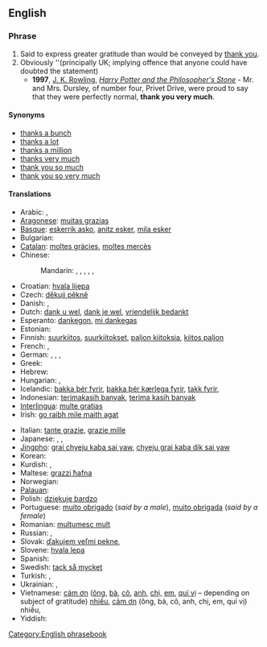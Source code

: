 {{also|thankyouverymuch}}
==English==

===Phrase===
{{infl|en|phrase|head=[[thank you]] [[very]] [[much]]}}

# Said to express greater gratitude than would be conveyed by [[thank you]].
# Obviously ''(principally UK; implying offence that anyone could have doubted the statement)
#* '''1997''', [[w:J. K. Rowling|J. K. Rowling]], ''[[w:Harry Potter and the Philosopher's Stone|Harry Potter and the Philosopher's Stone]]'' - Mr. and Mrs. Dursley, of number four, Privet Drive, were proud to say that they were perfectly normal, '''thank you very much'''.

====Synonyms====
* [[thanks a bunch]]
* [[thanks a lot]]
* [[thanks a million]]
* [[thanks very much]]
* [[thank you so much]]
* [[thank you so very much]]

====Translations====
{{trans-top|greater gratitude than thank you}}
* Arabic: {{t|ar|شكرا جزيلا|alt=شكراً جزيلاً!|tr=shúkran jaziilan!}},  {{t|ar|ألف شكر|alt=ألف شكر!|tr='alf shukr!}}
* [[Aragonese]]: [[muitas grazias]]
* [[Basque]]: [[eskerrik asko]], [[anitz esker]], [[mila esker]]
* Bulgarian: {{t|bg|благодаря много|tr=blagodarjá mnógo}}
* [[Catalan]]: [[moltes gràcies]], [[moltes mercès]]
* Chinese:
*: Mandarin: {{t|cmn|非常感謝|alt=非常感謝!|sc=Hani}},  {{t|cmn|非常感谢|alt=非常感谢!|tr=fēicháng gǎnxiè!|sc=Hani}},  {{t-|cmn|多謝|alt=多謝!|sc=Hani}},  {{t-|cmn|多谢|alt=多谢!|tr=duōxiè!|sc=Hani}},  {{t|cmn|衷心感謝|sc=Hani}},  {{t|cmn|衷心感谢|tr=zhōngxīn gǎnxiè|sc=Hani}}
* Croatian: [[hvala lijepa]]
* Czech: [[děkuji pěkně]]
* Danish: {{t-|da|mange tak}}, {{t-|da|tusind tak}}
* Dutch: [[dank u wel]], [[dank je wel]], [[vriendelijk bedankt]]
* Esperanto: [[dankegon]], [[mi dankegas]]
* Estonian: {{t|et|tänan väga}}
* Finnish: [[suurkiitos]], [[suurkiitokset]], [[paljon kiitoksia]], [[kiitos paljon]]
* French: {{t-|fr|merci beaucoup}}, {{t-|fr|merci mille fois}}
* German: {{t-|de|danke schön}}, {{t|de|danke sehr}}, {{t-|de|vielen Dank}}, {{t|de|danke vielmals}}
* Greek: {{t-|el|ευχαριστώ πολύ}}
* Hebrew: {{t-|he|תודה רבה|tr=todá rabá}}
* Hungarian: {{t-|hu|köszönöm szépen}},  {{t-|hu|nagyon szépen köszönöm}}
* Icelandic: [[þakka þér fyrir]], [[þakka þér kærlega fyrir]], [[takk fyrir]],  {{t|is|kærar þakkir|f|p}}
* Indonesian: [[terimakasih banyak]], [[terima kasih banyak]]
* [[Interlingua]]: [[multe gratias]]
* Irish: [[go raibh mile maith agat]]
{{trans-mid}}
* Italian: [[tante grazie]], [[grazie mille]] <!--[sic]-->
* Japanese: {{t|ja|どうもありがとうございます|tr=dōmo arigatō gozaimasu}}, {{t|ja|どうもありがとうございました|tr=dōmo arigatō gozaimashita}}, {{t|ja|どうもすみませんでした|tr=dōmo sumimasen deshita}}
* [[Jingpho]]: [[grai chyeju kaba sai yaw]], [[chyeju grai kaba dik sai yaw]]
* Korean: {{t|ko|감사드립니다|tr=gamsateurimnida|sc=Hang}}
* Kurdish: {{t|ku|زۆر سوپاس|tr=zor sopas|sc=ku-Arab}}, {{t|ku|زۆر مه‌منوون|tr=sor mamnun|sc=ku-Arab}}
* Maltese: [[grazzi ħafna]]
* Norwegian: {{t-|no|mange takk}}
* [[Palauan]]: {{tø|pau|meral ma sulang|xs=Palauan}}
* Polish: [[dziękuję bardzo]]
* Portuguese: [[muito obrigado]] (''said by a male''), [[muito obrigada]] (''said by a female'')
* Romanian: [[mulţumesc mult]]
* Russian: {{t-|ru|большое спасибо|alt=большое спасибо!|tr=bol'šóje spasíbo!}}, {{t|ru|благодарю|alt=благодарю!|tr=blagodarjú!}}
* Slovak: [[ďakujem veľmi pekne]],  {{t|sk|díky moc}}
* Slovene: [[hvala lepa]]
* Spanish: {{t-|es|muchas gracias}}
* Swedish: [[tack så mycket]]
* Turkish: {{t-|tr|çok teşekkürler}}, {{t-|tr|çok teşekkür ederim}}
* Ukrainian: {{t|uk|велике спасибі|alt=велике спасибі!|tr=velýke spasýbi!|xs=Ukrainian}},  {{t|uk|щиро дякую|tr=ščýro djákuju|xs=Ukrainian}}
* Vietnamese: [[cám ơn]] ([[ông]], [[bà#Vietnamese|bà]], [[cô#Vietnamese|cô]], [[anh#Vietnamese|anh]], [[chị]], [[em#Vietnamese|em]], [[quí vị]] &ndash; depending on subject of gratitude) [[nhiều]], [[cảm ơn]] (ông, bà, cô, anh, chị, em, quí vị) nhiều,  {{t|vi|cám ơn rất nhiều|xs=Vietnamese}}
* Yiddish: {{t-|yi|אַ שיינעם דאַנק|tr=a sheynem dank|xs=Yiddish}}
{{trans-bottom}}

[[Category:English phrasebook]]